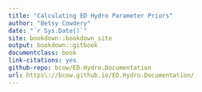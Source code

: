 ```yaml
--- 
title: "Calculating ED Hydro Parameter Priors"
author: "Betsy Cowdery"
date: "`r Sys.Date()`"
site: bookdown::bookdown_site
output: bookdown::gitbook
documentclass: book
link-citations: yes
github-repo: bcow/ED.Hydro.Documentation
url: https\://bcow.github.io/ED.Hydro.Documentation/
---
```

